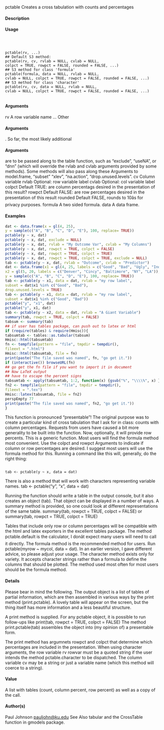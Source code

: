 
pctable Creates a cross tabulation with counts and percentages

#### Description



#### Usage
<pre><code>


pctable(rv, ...)
## Default S3 method:
pctable(rv, cv, rvlab = NULL, cvlab = NULL,
colpct = TRUE, rowpct = FALSE, rounded = FALSE, ...)
## S3 method for class 'formula'
pctable(formula, data = NULL, rvlab = NULL,
cvlab = NULL, colpct = TRUE, rowpct = FALSE, rounded = FALSE, ...)
## S3 method for class 'character'
pctable(rv, cv, data = NULL, rvlab = NULL,
cvlab = NULL, colpct = TRUE, rowpct = FALSE, rounded = FALSE, ...)

</code></pre>
#### Arguments

rv A row variable name
... Other 
</code></pre>
#### Arguments
. So far, the most likely additional 
</code></pre>
#### Arguments
 are to be passed
along to the table function, such as "exclude", "useNA", or "dnn" (which will
override the rvlab and cvlab arguments provided by some methods). Some
methods will also pass along these Arguments
 to model.frame, "subset" "xlev",
"na.action", "drop.unused.levels".
cv Column variable
rvlab Optional: row variable label
cvlab Optional: col variable label
colpct Default TRUE: are column percentags desired in the presentation of this result?
rowpct Default FALSE: are row percentages desired in the presentation of this result
rounded Default FALSE, rounds to 10âs for privacy purposes.
formula A two sided formula.
data A data frame.

#### Examples
```r


dat <- data.frame(x = gl(4, 25),
y = sample(c("A", "B", "C", "D", "E"), 100, replace= TRUE))
pctable(y ~ x, dat)
pctable(y ~ x, dat, exclude = NULL)
pctable(y ~ x, dat, rvlab = "My Outcome Var", cvlab = "My Columns")
pctable(y ~ x, dat, rowpct = TRUE, colpct = FALSE)
pctable(y ~ x, dat, rowpct = TRUE, colpct = TRUE)
pctable(y ~ x, dat, rowpct = TRUE, colpct = TRUE, exclude = NULL)
tab <- pctable(y ~ x, dat, rvlab = "Outcome", cvlab = "Predictor")
dat <- data.frame(x1 = gl(4, 25, labels = c("Good", "Bad", "Ugly", "Indiff")),
x2 = gl(5, 20, labels = c("Denver", "Cincy", "Baltimore", "NY", "LA")),
y = sample(c("A", "B", "C", "D", "E"), 100, replace= TRUE))
tab <- pctable(y ~ x1, data = dat, rvlab = "my row label",
subset = dat$x1 %in% c("Good", "Bad"),
drop.unused.levels = TRUE)
tab <- pctable(y ~ x1, data = dat, rvlab = "my row label",
subset = dat$x1 %in% c("Good", "Bad"))
pctable("y", "x1", dat)
pctable("y", x1, dat)
tab <- pctable(y ~ x2, data = dat, rvlab = "A Giant Variable")
summary(tab, rowpct = TRUE, colpct = FALSE)
tabsum <- summary(tab)
## if user has tables package, can push out to latex or html
if (require(tables) & require(Hmisc)){
tabsumtab <- tables::as.tabular(tabsum)
Hmisc::html(tabsumtab)
fn <- tempfile(pattern = "file", tmpdir = tempdir(),
fileext = ".html")
Hmisc::html(tabsumtab, file = fn)
print(paste("The file saved was named", fn, "go get it."))
if (interactive()) browseURL(fn)
## go get the fn file if you want to import it in document
## Now LaTeX output
## have to escape the percent signs
tabsumtab <- apply(tabsumtab, 1:2, function(x) {gsub("%", "\\\\%", x) })
fn2 <- tempfile(pattern = "file", tmpdir = tempdir(),
fileext = ".tex")
Hmisc::latex(tabsumtab, file = fn2)
perspEmpty 77
print(paste("The file saved was named", fn2, "go get it."))
}
```

This function is pronounced "presentable"! The original purpose was to create a particular kind of cross tabulation that I ask for in class: counts with column percentages. Requests from users have caused a bit more generality to be built into the function. Now, optionally, it will provide row percents. This is a generic function. Most users will find the formula method most convenient. Use
the colpct and rowpct  Arguments  to indicate if column or row percentages are desired.
I suggest most users will use the formula method for this. Running a command like this will, generally, do the right thing:

<pre><code>
tab <- pctable(y ~ x, data = dat)
</code></pre>

There is also a method that will work with characters representing variable names.
tab <- pctable("y", "x", data = dat)

Running the function should write a table in the output console, but it also creates an object (tab).
That object can be displayed in a number of ways. A summary method is provided, so one could look at different representations of the same table.
summary(tab, rowpct = TRUE, colpct = FALSE)
or
summary(tab, rowpct = TRUE, colpct = TRUE)

Tables that include only row or column percentages will be compatible with the html and latex exporters in the excellent tables package.
The method pctable.default is the calculator, I donât expect many users will need to call it directly.
The formula method is the recommended method for users. Run pctable(myrow ~ mycol, data = dat).
In an earlier version, I gave different advice, so please adjust your usage.
The character method exists only for variety. It accepts character strings rather than a formula to define the columns that should be plotted. The method used most often for most users should be the formula method.

#### Details

Please bear in mind the following. The output object is a list of tables of partial information, which are then assembled in various ways by the print method (print.pctable). A lovely table will appear on the screen, but the thing itself has more information and a less beautiful structure.

A print method is supplied. For any pctable object, it is possible to run follow-ups like print(tab, rowpct = TRUE, colpct = FALSE)
The method print.pctable(tab) assembles the object into (my opinion of) a presentable form.

The print method has argumnets rowpct and colpct that determine which percentages are included in the presentation.
When using character arguments, the row variable rv rowvar must be a quoted string if the user intends the method pctable.character to be dispatched. The column variable cv may be a string or just a variable name (which this method will coerce to a string).

#### Value
A list with tables (count, column percent, row percent) as well as a copy of the call.

#### Author(s)
Paul Johnson <pauljohn@ku.edu>
See Also
tabular and the CrossTable function in gmodels package.

